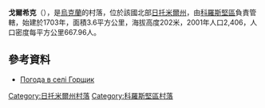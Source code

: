 {{coord|50|53|52|N|28|18|14|E|scale:30000|display=title}}

'''戈爾希克'''（{{lang-uk|Горщик}}），是[[烏克蘭|烏克蘭]]的村落，位於該國北部[[日托米爾州|日托米爾州]]，由[[科羅斯堅區|科羅斯堅區]]負責管轄，始建於1703年，面積3.6平方公里，海拔高度202米，2001年人口2,406，人口密度每平方公里667.96人。

==參考資料==
* [http://weather.in.ua/ua/zhitomirskaja/5713 Погода в селі Горщик] {{Wayback|url=http://weather.in.ua/ua/zhitomirskaja/5713 |date=20160305115621 }}

{{DEFAULTSORT:Горщик (село)}}
[[Category:日托米爾州村落|Category:日托米爾州村落]]
[[Category:科羅斯堅區村落|Category:科羅斯堅區村落]]


{{Zhytomyr-geo-stub}}